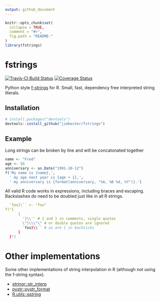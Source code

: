 ```yaml
---
output: github_document
---
```


<!-- README.md is generated from README.Rmd. Please edit that file -->

```r
knitr::opts_chunk$set(
  collapse = TRUE,
  comment = "#>",
  fig.path = "README-"
)
library(fstrings)
```

# fstrings
[![Travis-CI Build Status](https://travis-ci.org/jimhester/fstrings.svg?branch=master)](https://travis-ci.org/jimhester/fstrings)
[![Coverage Status](https://img.shields.io/codecov/c/github/jimhester/fstrings/master.svg)](https://codecov.io/github/jimhester/fstrings?branch=master)

Python style [f-strings](https://www.python.org/dev/peps/pep-0498/) for R. Small, fast, dependency free interpreted string literals.

## Installation

```r
# install.packages("devtools")
devtools::install_github("jimhester/fstrings")
```

## Example

Long strings can be broken by line and will be concatonated together
```r
name <- "Fred"
age <- 50
anniversary <- as.Date("1991-10-12")
f('My name is {name},',
  ' my age next year is {age + 1},',
  ' my anniversary is {format(anniversary, "%A, %B %d, %Y")}.')
```

All valid R code works in expressions, including braces and escaping.
Backslashes do need to be doubled just like in all R strings.
```r
  `foo}\`` <- "foo"
f("{
      {
        '}\\'' # { and } in comments, single quotes
        \"}\\\"\" # or double quotes are ignored
        `foo}\\`` # as are { in backticks
      }
  }")
```

# Other implementations

Some other implementations of string interpolation in R (although not using the f-string syntax).

- [stringr::str_interp](http://stringr.tidyverse.org/reference/str_interp.html)
- [pystr::pystr_format](https://cran.r-project.org/package=pystr)
- [R.utils::gstring](https://cran.r-project.org/package=R.utils)
